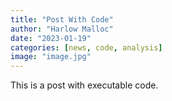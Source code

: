 ```yaml
---
title: "Post With Code"
author: "Harlow Malloc"
date: "2023-01-19"
categories: [news, code, analysis]
image: "image.jpg"
---
```


This is a post with executable code.
